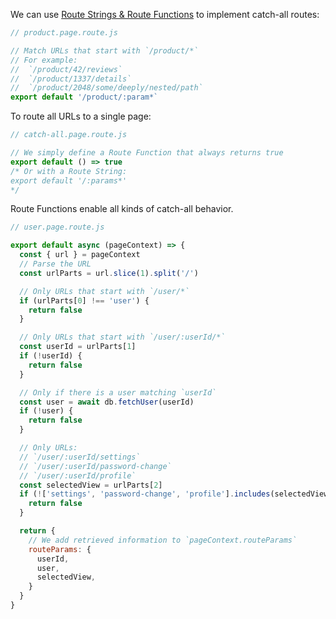 
We can use [Route Strings & Route Functions](/route-strings-and-route-functions) to implement catch-all routes:

```js
// product.page.route.js

// Match URLs that start with `/product/*`
// For example:
//  `/product/42/reviews`
//  `/product/1337/details`
//  `/product/2048/some/deeply/nested/path`
export default '/product/:param*`
```

To route all URLs to a single page:

```js
// catch-all.page.route.js

// We simply define a Route Function that always returns true
export default () => true
/* Or with a Route String:
export default '/:params*'
*/
```

Route Functions enable all kinds of catch-all behavior.

```js
// user.page.route.js

export default async (pageContext) => {
  const { url } = pageContext
  // Parse the URL
  const urlParts = url.slice(1).split('/')

  // Only URLs that start with `/user/*`
  if (urlParts[0] !== 'user') {
    return false
  }

  // Only URLs that start with `/user/:userId/*`
  const userId = urlParts[1]
  if (!userId) {
    return false
  }

  // Only if there is a user matching `userId`
  const user = await db.fetchUser(userId)
  if (!user) {
    return false
  }

  // Only URLs:
  // `/user/:userId/settings`
  // `/user/:userId/password-change`
  // `/user/:userId/profile`
  const selectedView = urlParts[2]
  if (!['settings', 'password-change', 'profile'].includes(selectedView)) {
    return false
  }

  return {
    // We add retrieved information to `pageContext.routeParams`
    routeParams: {
      userId,
      user,
      selectedView,
    }
  }
}
```

